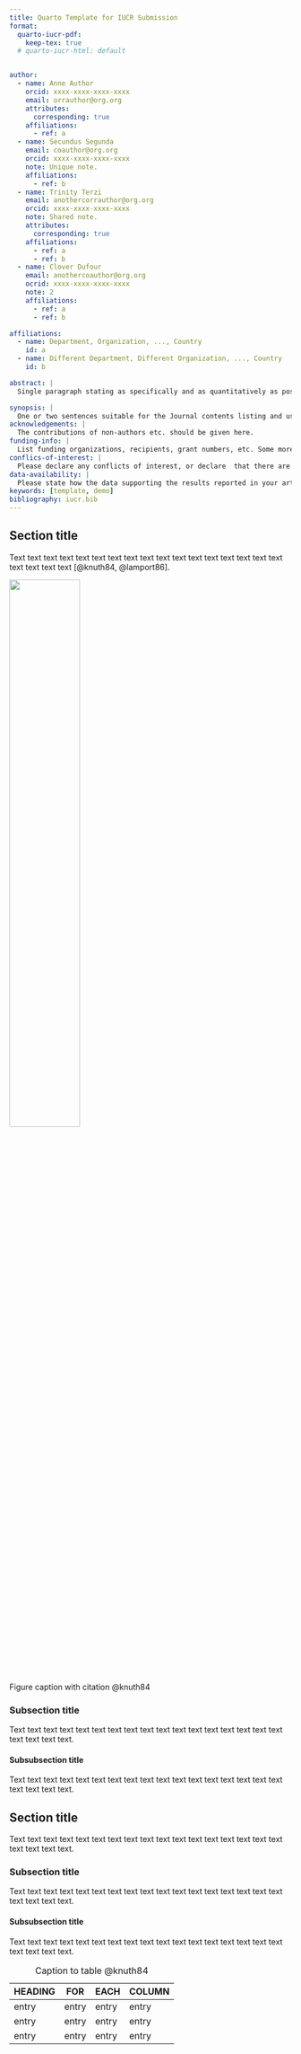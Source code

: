 ```yaml
---
title: Quarto Template for IUCR Submission
format:
  quarto-iucr-pdf: 
    keep-tex: true  
  # quarto-iucr-html: default


author:
  - name: Anne Author
    orcid: xxxx-xxxx-xxxx-xxxx
    email: orrauthor@org.org
    attributes:
      corresponding: true
    affiliations:
      - ref: a
  - name: Secundus Segunda
    email: coauthor@org.org
    orcid: xxxx-xxxx-xxxx-xxxx
    note: Unique note.
    affiliations:
      - ref: b
  - name: Trinity Terzi
    email: anothercorrauthor@org.org
    orcid: xxxx-xxxx-xxxx-xxxx
    note: Shared note.
    attributes:
      corresponding: true
    affiliations:
      - ref: a
      - ref: b
  - name: Clover Dufour
    email: anothercoauthor@org.org
    ocrid: xxxx-xxxx-xxxx-xxxx
    note: 2
    affiliations:
      - ref: a
      - ref: b

affiliations:
  - name: Department, Organization, ..., Country 
    id: a
  - name: Different Department, Different Organization, ..., Country 
    id: b

abstract: |
  Single paragraph stating as specifically and as quantitatively as possible the principal results obtained, and providing an indication of the broader significance of the work. The abstract should be capable of being understood on its own without access to the text or figures. 

synopsis: |
  One or two sentences suitable for the Journal contents listing and use in promoting your article via social media, highlighting the findings and significance of your work.
acknowledgements: |
  The contributions of non-authors etc. should be given here.
funding-info: | 
  List funding organizations, recipients, grant numbers, etc. Some more funding information is now included.
conflics-of-interest: |
  Please declare any conflicts of interest, or declare  that there are no conflicts of interest.
data-availability: |
  Please state how the data supporting the results reported in your article can be accessed, e.g. within the article, as published supporting material, in repositories, upon request...
keywords: [template, demo]
bibliography: iucr.bib
---
```


## Section title

Text text text text text text text text text text text text text text text text text text text text text [@knuth84, @lamport86].

::: {#fig-figure1}
![](fig1.png){width="50%" align="center"}

Figure caption with citation @knuth84
:::

### Subsection title

Text text text text text text text text text text text text text text text text text text text text text.

#### Subsubsection title

Text text text text text text text text text text text text text text text text text text text text text.

## Section title

Text text text text text text text text text text text text text text text text text text text text text.

### Subsection title

Text text text text text text text text text text text text text text text text text text text text text.

#### Subsubsection title

Text text text text text text text text text text text text text text text text text text text text text.

| HEADING | FOR   | EACH  | COLUMN |
|---------|-------|-------|--------|
| entry   | entry | entry | entry  |
| entry   | entry | entry | entry  |
| entry   | entry | entry | entry  |

: Caption to table @knuth84